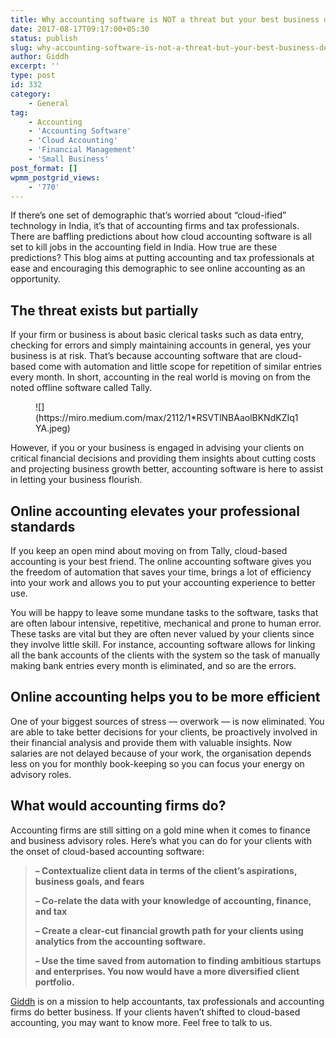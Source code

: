 ```yaml
---
title: Why accounting software is NOT a threat but your best business decision today?
date: 2017-08-17T09:17:00+05:30
status: publish
slug: why-accounting-software-is-not-a-threat-but-your-best-business-decision-today
author: Giddh
excerpt: ''
type: post
id: 332
category:
    - General
tag:
    - Accounting
    - 'Accounting Software'
    - 'Cloud Accounting'
    - 'Financial Management'
    - 'Small Business'
post_format: []
wpmm_postgrid_views:
    - '770'
---
```

If there’s one set of demographic that’s worried about “cloud-ified” technology in India, it’s that of accounting firms and tax professionals. There are baffling predictions about how cloud accounting software is all set to kill jobs in the accounting field in India. How true are these predictions? This blog aims at putting accounting and tax professionals at ease and encouraging this demographic to see online accounting as an opportunity.

The threat exists but partially
-------------------------------

If your firm or business is about basic clerical tasks such as data entry, checking for errors and simply maintaining accounts in general, yes your business is at risk. That’s because accounting software that are cloud-based come with automation and little scope for repetition of similar entries every month. In short, accounting in the real world is moving on from the noted offline software called Tally.

<figure class="wp-block-image size-large">![](https://miro.medium.com/max/2112/1*RSVTlNBAaolBKNdKZIq1YA.jpeg)</figure>However, if you or your business is engaged in advising your clients on critical financial decisions and providing them insights about cutting costs and projecting business growth better, accounting software is here to assist in letting your business flourish.

Online accounting elevates your professional standards
------------------------------------------------------

If you keep an open mind about moving on from Tally, cloud-based accounting is your best friend. The online accounting software gives you the freedom of automation that saves your time, brings a lot of efficiency into your work and allows you to put your accounting experience to better use.

You will be happy to leave some mundane tasks to the software, tasks that are often labour intensive, repetitive, mechanical and prone to human error. These tasks are vital but they are often never valued by your clients since they involve little skill. For instance, accounting software allows for linking all the bank accounts of the clients with the system so the task of manually making bank entries every month is eliminated, and so are the errors.

Online accounting helps you to be more efficient
------------------------------------------------

One of your biggest sources of stress — overwork — is now eliminated. You are able to take better decisions for your clients, be proactively involved in their financial analysis and provide them with valuable insights. Now salaries are not delayed because of your work, the organisation depends less on you for monthly book-keeping so you can focus your energy on advisory roles.

What would accounting firms do?
-------------------------------

Accounting firms are still sitting on a gold mine when it comes to finance and business advisory roles. Here’s what you can do for your clients with the onset of cloud-based accounting software:

> **– Contextualize client data in terms of the client’s aspirations, business goals, and fears**
> 
> **– Co-relate the data with your knowledge of accounting, finance, and tax**
> 
> **– Create a clear-cut financial growth path for your clients using analytics from the accounting software.**
> 
> **– Use the time saved from automation to finding ambitious startups and enterprises. You now would have a more diversified client portfolio.**

[Giddh](https://giddh.com/) is on a mission to help accountants, tax professionals and accounting firms do better business. If your clients haven’t shifted to cloud-based accounting, you may want to know more. Feel free to talk to us.